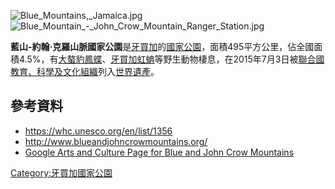 {{coords|18|02|46|N|76|24|35|W|display=title}}

[[Image:Blue_Mountains,_Jamaica.jpg|right]]
[[Image:Blue_Mountain_-_John_Crow_Mountain_Ranger_Station.jpg|thumb]]

'''藍山-約翰·克羅山脈國家公園'''是[[牙買加|牙買加]]的[[國家公園|國家公園]]，面積495平方公里，佔全國面積4.5%，有[[大螯豹鳳蝶|大螯豹鳳蝶]]、[[牙買加虹蚺|牙買加虹蚺]]等野生動物棲息，在2015年7月3日被[[聯合國教育、科學及文化組織|聯合國教育、科學及文化組織]]列入[[世界遺產|世界遺產]]。

==參考資料==
* https://whc.unesco.org/en/list/1356 {{Wayback|url=https://whc.unesco.org/en/list/1356 |date=20210511210422 }}
* http://www.blueandjohncrowmountains.org/ {{Wayback|url=http://www.blueandjohncrowmountains.org/ |date=20210325235257 }}
* [https://artsandculture.google.com/story/blue-and-john-crow-mountains/QwIC6W3ELRtfIw Google Arts and Culture Page for Blue and John Crow Mountains] {{Wayback|url=https://artsandculture.google.com/story/blue-and-john-crow-mountains/QwIC6W3ELRtfIw |date=20210511210410 }}

{{Jamaica-geo-stub}}
[[Category:牙買加國家公園|Category:牙買加國家公園]]